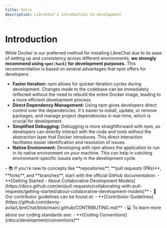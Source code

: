```yaml
---
title: Intro
description: LibreChat's introduction to development
---
```


# Introduction

While Docker is our preferred method for installing LibreChat due to its ease of setting up and consistency across different environments, **we strongly recommend using `npm{:hack}` for development purposes.** This recommendation is based on several advantages that npm offers for developers:

- **Faster Iteration:** npm allows for quicker iteration cycles during development. Changes made to the codebase can be immediately reflected without the need to rebuild the entire Docker image, leading to a more efficient development process.
- **Direct Dependency Management:** Using npm gives developers direct control over the dependencies. It's easier to install, update, or remove packages, and manage project dependencies in real-time, which is crucial for development.
- **Simplified Debugging:** Debugging is more straightforward with npm, as developers can directly interact with the code and tools without the abstraction layer that Docker introduces. This direct interaction facilitates easier identification and resolution of issues.
- **Native Environment:** Developing with npm allows the application to run in its native environment on your machine. This can help in catching environment-specific issues early in the development cycle.

<Callout type="info" title="Dev Ressources" emoji="🧑‍💻">
  - 📚 If you're new to concepts like **repositories**, **pull requests (PRs)**, **forks**, and
  **branches**, start with the official GitHub documentation: - **[Getting Started - About
  Collaborative Development
  Models](https://docs.github.com/en/pull-requests/collaborating-with-pull-requests/getting-started/about-collaborative-development-models)**
  - 👥 Our contributor guidelines can be found at: - **[Contributor
  Guidelines](https://github.com/danny-avila/LibreChat/blob/main/.github/CONTRIBUTING.md)** - 💻 To
  learn more about our coding standards see: - **[Coding
  Conventions](/docs/development/conventions)**
</Callout>

